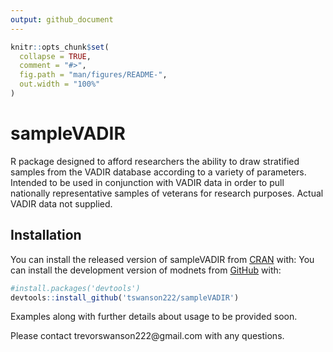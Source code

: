 ```yaml
---
output: github_document
---
```


<!-- README.md is generated from README.Rmd. Please edit that file -->

```r
knitr::opts_chunk$set(
  collapse = TRUE,
  comment = "#>",
  fig.path = "man/figures/README-",
  out.width = "100%"
)
```

# sampleVADIR

<!-- badges: start -->
<!-- badges: end -->

R package designed to afford researchers the ability to draw stratified samples from the VADIR database according to a variety of parameters. Intended to be used in conjunction with VADIR data in order to pull nationally representative samples of veterans for research purposes. Actual VADIR data not supplied.

## Installation

You can install the released version of sampleVADIR from [CRAN](https://CRAN.R-project.org) with:
You can install the development version of modnets from [GitHub](https://github.com/tswanson222/sampleVADIR) with:
```r
#install.packages('devtools')
devtools::install_github('tswanson222/sampleVADIR')
```

Examples along with further details about usage to be provided soon.

Please contact trevorswanson222@gmail.com with any questions.
